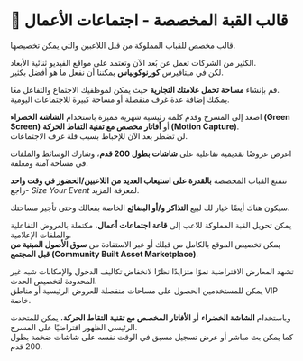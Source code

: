# 🏢 قالب القبة المخصصة - اجتماعات الأعمال  

قالب مخصص للقباب المملوكة من قبل اللاعبين والتي يمكن تخصيصها.  

الكثير من الشركات تعمل عن بُعد الآن وتعتمد على مواقع الفيديو ثنائية الأبعاد.  
لكن في ميتافيرس **كورنوكوبياس** يمكننا أن نفعل ما هو أفضل بكثير.  

قم بإنشاء **مساحة تحمل علامتك التجارية** حيث يمكن لموظفيك الاجتماع والتفاعل معًا.  
يمكنك إضافة عدة غرف منفصلة أو مساحة كبيرة للاجتماعات اليومية.  

اصعد إلى المسرح وقدم كلمة رئيسية شهرية مميزة باستخدام **الشاشة الخضراء (Green Screen)** أو **أفاتار مخصص مع تقنية التقاط الحركة (Motion Capture)**.  
لن تضطر بعد الآن للإحباط بسبب قلة غرف الاجتماعات.  

اعرض عروضًا تقديمية تفاعلية على **شاشات بطول 200 قدم**، وشارك الوسائط والملفات في مساحة آمنة ومغلقة.  

تتمتع القباب المخصصة **بالقدرة على استيعاب العديد من اللاعبين/الحضور في وقت واحد** -راجع *Size Your Event* لمعرفة المزيد.  

سيكون هناك أيضًا خيار لك لبيع **التذاكر و/أو البضائع** الخاصة بفعالك وحتى تأجير مساحتك.  

يمكن تحويل القبة المملوكة للاعب إلى **قاعة اجتماعات أعمال**، مكتملة بالعروض التفاعلية والملفات الإعلامية.  
يمكن تخصيص الموقع بالكامل من قبلك أو عبر الاستفادة من **سوق الأصول المبنية من قبل المجتمع (Community Built Asset Marketplace)**.  

تشهد المعارض الافتراضية نموًا متزايدًا نظرًا لانخفاض تكاليف الدخول والإمكانات شبه غير المحدودة لتخصيص الحدث.  
يمكن للمستخدمين الحصول على مساحات منفصلة للعروض الرئيسية أو مناطق VIP خاصة.  

وباستخدام **الشاشة الخضراء** أو **الأفاتار المخصص مع تقنية التقاط الحركة**، يمكن للمتحدث الرئيسي الظهور افتراضيًا على المسرح.  
كما يمكن بث مباشر أو عرض تسجيل مسبق في الوقت نفسه على شاشات ضخمة بطول 200 قدم.  
